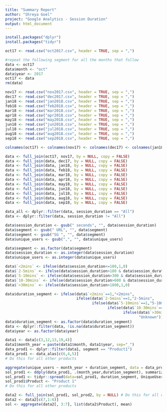 ---
title: "Summary Report"
author: "Shreya Goel"
project: "Google Analytics - Session Duration"
output: html_document
---

```{r Install Packages}
install.packages("dplyr")
install.packages("tidyr")
```

```{r Data MAIN}

oct17 <- read.csv("oct2017.csv", header = TRUE, sep = ",")

#repeat the following segment for all the months that follow
data <- oct17
data$month <- "oct"
data$year <- 2017
oct17 <- data
rm(data)

nov17 <- read.csv("nov2017.csv", header = TRUE, sep = ",")
dec17 <- read.csv("dec2017.csv", header = TRUE, sep = ",")
jan18 <- read.csv("jan2018.csv", header = TRUE, sep = ",")
feb18 <- read.csv("feb2018.csv", header = TRUE, sep = ",")
mar18 <- read.csv("mar2018.csv", header = TRUE, sep = ",")
apr18 <- read.csv("apr2018.csv", header = TRUE, sep = ",")
may18 <- read.csv("may2018.csv", header = TRUE, sep = ",")
jun18 <- read.csv("jun2018.csv", header = TRUE, sep = ",")
jul18 <- read.csv("jul2018.csv", header = TRUE, sep = ",")
aug18 <- read.csv("aug2018.csv", header = TRUE, sep = ",")
sep18 <- read.csv("sep2018.csv", header = TRUE, sep = ",")
```

```{r Merging Data}
colnames(oct17) <- colnames(nov17) <- colnames(dec17) <- colnames(jan18) <- colnames(feb18) <- colnames(mar18) <- colnames(apr18) <- colnames(may18) <- colnames(jun18) <- colnames(jul18) <- colnames(aug18) <- colnames(sep18) <- c("session_duration","data_range","segment","unique_users","sessions","new_users","bounce_rate","email_signups","brochure_requests","brochure_views","brochure_downloads","month","year")

data <- full_join(oct17, nov17, by = NULL, copy = FALSE)
data <- full_join(data, dec17, by = NULL, copy = FALSE)
data <- full_join(data, jan18, by = NULL, copy = FALSE)
data <- full_join(data, feb18, by = NULL, copy = FALSE)
data <- full_join(data, mar18, by = NULL, copy = FALSE)
data <- full_join(data, apr18, by = NULL, copy = FALSE)
data <- full_join(data, may18, by = NULL, copy = FALSE)
data <- full_join(data, jun18, by = NULL, copy = FALSE)
data <- full_join(data, jul18, by = NULL, copy = FALSE)
data <- full_join(data, aug18, by = NULL, copy = FALSE)
data <- full_join(data, sep18, by = NULL, copy = FALSE)
```

```{r Data Subset}
data_all <- dplyr::filter(data, session_duration == "All")
data <- dplyr::filter(data, session_duration != "All")
```

```{r Data Cleaning - Part I}
data$session_duration <- gsub(" seconds", "", data$session_duration) 
data$segment <- gsub(" URL", "", data$segment)
data$segment <- gsub("SG ", "", data$segment)
data$unique_users <- gsub(",", "", data$unique_users)

data$segment <- as.factor(data$segment)
data$session_duration <- as.integer(data$session_duration)
data$unique_users <- as.integer(data$unique_users)
```

```{r Data Cleaning - Part II}
data$`<2mins` <- ifelse(data$session_duration<=180,1,0)
data$`2-5mins` <- ifelse(data$session_duration>180 & data$session_duration<=300,1,0)
data$`5-10mins` <- ifelse(data$session_duration>300 & data$session_duration<=600,1,0)
data$`10-30mins` <- ifelse(data$session_duration>600 & data$session_duration<=1800,1,0)
data$`>30mins` <- ifelse(data$session_duration>1800,1,0)

data$duration_segment <- ifelse(data$`<2mins`==1,"<2mins", 
                                ifelse(data$`2-5mins`==1,"2-5mins", 
                                       ifelse(data$`5-10mins`==1,"5-10mins",
                                              ifelse(data$`10-30mins`==1,"10-30mins",
                                                     ifelse(data$`>30mins`==1,">30mins",
                                                            "Unknown")))))
data$duration_segment <- as.factor(data$duration_segment)
data <- dplyr::filter(data, !is.na(data$duration_segment))
data$year <- as.factor(data$year)
```

```{r Towards the Summary by product - PART I}
data1 <- data[c(3,12,13,19,4)]
data1$month_year = paste(data1$month, data1$year, sep="_")
data_prod1 <- dplyr::filter(data1, segment == "Product1")
data_prod1 <- data_alas[c(6,4,5)]
# Do this for all other products
```

```{r Towards the Summary by product - PART II}
aggregate(unique_users ~ month_year + duration_segment, data = data_prod1, FUN = 'sum')
sol_prod1 <- ddply(data_prod1, .(month_year,duration_segment), summarize, UniqueUsers = sum(unique_users))
sol_prod1 <- tidyr::spread(data=sol_prod1, duration_segment, UniqueUsers)
sol_prod1$Product <- "Product 1"
# Do this for all other products

data2 <- full_join(sol_prod1, sol_prod2, by = NULL) # Do this for all other products
data2 <- data2[c(7,1:6)]
sol <- aggregate(data2[, 3:7], list(data2$Product), mean)
```
